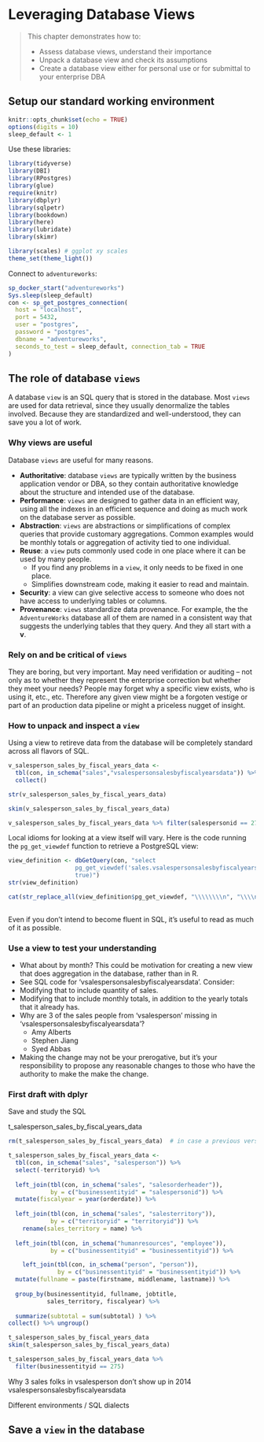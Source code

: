 # Leveraging Database Views {#chapter_leveraging-datbase-views}

> This chapter demonstrates how to:
>
>   * Assess database views, understand their importance
>   * Unpack a database view and check its assumptions
>   * Create a database view either for personal use or for submittal to your enterprise DBA


## Setup our standard working environment

```r
knitr::opts_chunk$set(echo = TRUE)
options(digits = 10)
sleep_default <- 1
```

Use these libraries:
```r
library(tidyverse)
library(DBI)
library(RPostgres)
library(glue)
require(knitr)
library(dbplyr)
library(sqlpetr)
library(bookdown)
library(here)
library(lubridate)
library(skimr)

library(scales) # ggplot xy scales
theme_set(theme_light())
```

Connect to `adventureworks`:
```r
sp_docker_start("adventureworks")
Sys.sleep(sleep_default)
con <- sp_get_postgres_connection(
  host = "localhost",
  port = 5432,
  user = "postgres",
  password = "postgres",
  dbname = "adventureworks",
  seconds_to_test = sleep_default, connection_tab = TRUE
)
```


## The role of database `views`

A database `view` is an SQL query that is stored in the database.  Most `views` are used for data retrieval, since they usually denormalize the tables involved.  Because they are standardized and well-understood, they can save you a lot of work.

### Why views are useful

Database `views` are useful for many reasons.

  * **Authoritative**: database `views` are typically written by the business application vendor or DBA, so they contain authoritative knowledge about the structure and intended use of the database.
  * **Performance**: `views` are designed to gather data in an efficient way, using all the indexes in an efficient sequence and doing as much work on the database server as possible.
  * **Abstraction**: `views` are abstractions or simplifications of complex queries that provide customary aggregations.  Common examples would be monthly totals or aggregation of activity tied to one individual.
  * **Reuse**: a `view` puts commonly used code in one place where it can be used by many people.
    * If you find any problems in a `view`, it only needs to be fixed in one place.
    * Simplifies downstream code, making it easier to read and maintain.
  * **Security**: a view can give selective access to someone who does not have access to underlying tables or columns.
  * **Provenance**: `views` standardize data provenance.  For example, the the `AdventureWorks` database all of them are named in a consistent way that suggests the underlying tables that they query.  And they all start with a **v**.

### Rely on and be critical of `views`

They are boring, but very important. May need verifidation or auditing -- not only as to whether they represent the enterprise correction but whether they meet your needs?  People may forget why a specific view exists, who is using it, etc., etc. Therefore any given view might be a forgoten vestige or part of an production data pipeline or might a priceless nugget of insight.

### How to unpack and inspect a `view`

Using a view to retireve data from the database will be completely standard across all flavors of SQL.

```r
v_salesperson_sales_by_fiscal_years_data <- 
  tbl(con, in_schema("sales","vsalespersonsalesbyfiscalyearsdata")) %>% 
  collect()

str(v_salesperson_sales_by_fiscal_years_data)

skim(v_salesperson_sales_by_fiscal_years_data)

v_salesperson_sales_by_fiscal_years_data %>% filter(salespersonid == 275)
```
Local idioms for looking at a view itself will vary.  Here is the code running the `pg_get_viewdef` function to retrieve a PostgreSQL view:

```r
view_definition <- dbGetQuery(con, "select 
                   pg_get_viewdef('sales.vsalespersonsalesbyfiscalyearsdata', 
                   true)")
str(view_definition)

cat(str_replace_all(view_definition$pg_get_viewdef, "\\\\\\\\n", "\\\\n")) 
  
```

Even if you don't intend to become fluent in SQL, it's useful to read as much of it as possible.  

### Use a view to test your understanding

  * What about by month? This could be motivation for creating a new view that does aggregation in the database, rather than in R.
  * See SQL code for 'vsalespersonsalesbyfiscalyearsdata'. Consider:
  * Modifying that to include quantity of sales.
  * Modifying that to include monthly totals, in addition to the yearly totals that it already has.
  * Why are 3 of the sales people from 'vsalesperson' missing in 'vsalespersonsalesbyfiscalyearsdata'?
     * Amy Alberts
     * Stephen Jiang
     * Syed Abbas
  * Making the change may not be your prerogative, but it's your responsibility to propose any reasonable changes to those who have the authority to make the make the change.

### First draft with dplyr

Save and study the SQL

t_salesperson_sales_by_fiscal_years_data 

```r
rm(t_salesperson_sales_by_fiscal_years_data)  # in case a previous version is lying around

t_salesperson_sales_by_fiscal_years_data <- 
  tbl(con, in_schema("sales", "salesperson")) %>% 
  select(-territoryid) %>% 
  
  left_join(tbl(con, in_schema("sales", "salesorderheader")), 
            by = c("businessentityid" = "salespersonid")) %>%
  mutate(fiscalyear = year(orderdate)) %>% 
  
  left_join(tbl(con, in_schema("sales", "salesterritory")), 
            by = c("territoryid" = "territoryid")) %>%
    rename(sales_territory = name) %>% 
  
  left_join(tbl(con, in_schema("humanresources", "employee")), 
            by = c("businessentityid" = "businessentityid")) %>%

    left_join(tbl(con, in_schema("person", "person")), 
              by = c("businessentityid" = "businessentityid")) %>%
  mutate(fullname = paste(firstname, middlename, lastname)) %>% 
  
  group_by(businessentityid, fullname, jobtitle, 
           sales_territory, fiscalyear) %>% 
  
  summarize(subtotal = sum(subtotal) ) %>% 
collect() %>% ungroup()

t_salesperson_sales_by_fiscal_years_data
skim(t_salesperson_sales_by_fiscal_years_data)

t_salesperson_sales_by_fiscal_years_data %>% 
  filter(businessentityid == 275)
```

Why 3 sales folks in vsalesperson don’t show up in 2014 vsalespersonsalesbyfiscalyearsdata

Different environments / SQL dialects

## Save a `view` in the database

